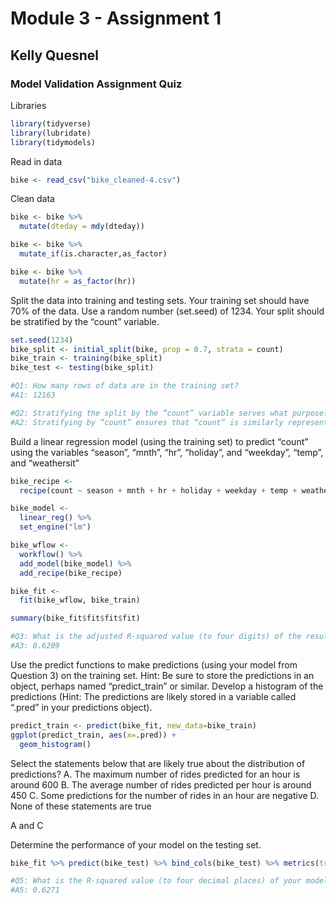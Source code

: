 # Module 3 - Assignment 1
## Kelly Quesnel
### Model Validation Assignment Quiz

Libraries
```{r}
library(tidyverse)
library(lubridate)
library(tidymodels)
```

Read in data
```{r}
bike <- read_csv("bike_cleaned-4.csv")
```
Clean data
```{r}
bike <- bike %>%
  mutate(dteday = mdy(dteday))

bike <- bike %>%
  mutate_if(is.character,as_factor)

bike <- bike %>%
  mutate(hr = as_factor(hr))
```

Split the data into training and testing sets. Your training set should have 70% of the data.
Use a random number (set.seed) of 1234. Your split should be stratified by the “count” variable.
```{r}
set.seed(1234)
bike_split <- initial_split(bike, prop = 0.7, strata = count)
bike_train <- training(bike_split)
bike_test <- testing(bike_split)

#Q1: How many rows of data are in the training set?
#A1: 12163

#Q2: Stratifying the split by the “count” variable serves what purpose?
#A2: Stratifying by “count” ensures that “count” is similarly represented in both the training and testing sets.
```

Build a linear regression model (using the training set) to predict “count” using the variables “season”, “mnth”, “hr”, “holiday”, and “weekday”, “temp”, and “weathersit”
```{r}
bike_recipe <-
  recipe(count ~ season + mnth + hr + holiday + weekday + temp + weathersit, bike_train)

bike_model <-
  linear_reg() %>%
  set_engine("lm")

bike_wflow <-
  workflow() %>%
  add_model(bike_model) %>%
  add_recipe(bike_recipe)

bike_fit <-
  fit(bike_wflow, bike_train)
```

```{r}
summary(bike_fit$fit$fit$fit)

#Q3: What is the adjusted R-squared value (to four digits) of the resulting model?
#A3: 0.6209
```

Use the predict functions to make predictions (using your model from Question 3) on the
training set. Hint: Be sure to store the predictions in an object, perhaps named “predict_train”
or similar. Develop a histogram of the predictions (Hint: The predictions are likely stored in a variable
called “.pred” in your predictions object).
```{r}
predict_train <- predict(bike_fit, new_data=bike_train)
ggplot(predict_train, aes(x=.pred)) +
  geom_histogram()
```
Select the statements below that are likely true about the distribution of predictions?
A. The maximum number of rides predicted for an hour is around 600 
B. The average number of rides predicted per hour is around 450
C. Some predictions for the number of rides in an hour are negative
D. None of these statements are true

A and C

Determine the performance of your model on the testing set.
```{r}
bike_fit %>% predict(bike_test) %>% bind_cols(bike_test) %>% metrics(truth = count, estimate = .pred)

#Q5: What is the R-squared value (to four decimal places) of your model on the testing set?
#A5: 0.6271
```

